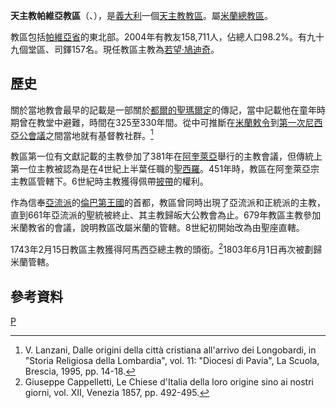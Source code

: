 {{Infobox Roman Catholic diocese
|name= 帕維亞
|jurisdiction=教區
|latin = Dioecesis Papiensis
|image =Duomo Pavia.jpg
|caption = 聖斯德望聖母升天主教座堂
|location = [[義大利|義大利]]
|territory = [[帕維亞省|帕維亞省]]
|population = 158,711
|rite = [[罗马礼|罗马礼]]
|patron =[[聖西路|聖西路]]
|province = 米蘭
|established =不遲於342年
|cathedral = [[帕維亞主教座堂|聖斯德望聖母升天主教座堂]]
|co-cathedral =
|leadership = 主教
|website = [http://www.diocesi.pavia.it/ 官方網頁]
|pope = 
|patriarch= 
|metropolitan = 
|ordinary =若望·鳩迪奇
|coadjutor archbishop =
|coadjutor bishop =
|auxiliary =
|emeritus =
}}

'''天主教帕維亞教區'''（{{lang-la|Dioecesis Papiensis}}、{{lang-it|Diocesi di Pavia}}），是[[義大利|義大利]]一個[[天主教|天主教]][[教區|教區]]。屬[[天主教米蘭總教區|米蘭總教區]]。

教區包括[[帕維亞省|帕維亞省]]的東北部。2004年有教友158,711人，佔總人口98.2%。有九十九個堂區、司鐸157名。現任教區主教為[[若望·鳩迪奇|若望·鳩迪奇]]。
==歷史==
關於當地教會最早的記載是一部關於[[都爾的聖瑪爾定|都爾的聖瑪爾定]]的傳記，當中記載他在童年時期曾在教堂中避難，時間在325至330年間。從中可推斷在[[米蘭敕令|米蘭敕令]]到[[第一次尼西亞公會議|第一次尼西亞公會議]]之間當地就有基督教社群。<ref> V. Lanzani, Dalle origini della città cristiana all'arrivo dei Longobardi, in "Storia Religiosa della Lombardia", vol. 11: "Diocesi di Pavia", La Scuola, Brescia, 1995, pp. 14-18.</ref>

教區第一位有文獻記載的主教參加了381年在[[阿奎萊亞|阿奎萊亞]]舉行的主教會議，但傳統上第一位主教被認為是在4世紀上半葉任職的[[聖西羅|聖西羅]]。451年時，教區在阿奎萊亞宗主教區管轄下。6世紀時主教獲得佩帶[[披帶|披帶]]的權利。

作為信奉[[亞流派|亞流派]]的[[倫巴第王國|倫巴第王國]]的首都，教區曾同時出現了亞流派和正統派的主教，直到661年亞流派的聖統被終止、其主教歸皈大公教會為止。679年教區主教參加米蘭教省的會議，說明教區改屬米蘭的管轄。8世紀初開始改為由聖座直轄。

1743年2月15日教區主教獲得阿馬西亞總主教的頭銜。<ref>Giuseppe Cappelletti, Le Chiese d'Italia della loro origine sino ai nostri giorni, vol. XII, Venezia 1857, pp. 492-495.</ref>1803年6月1日再次被劃歸米蘭管轄。
==參考資料==
{{reflist}}

[[Category:義大利天主教教區|P]]
{{意大利天主教教區}}